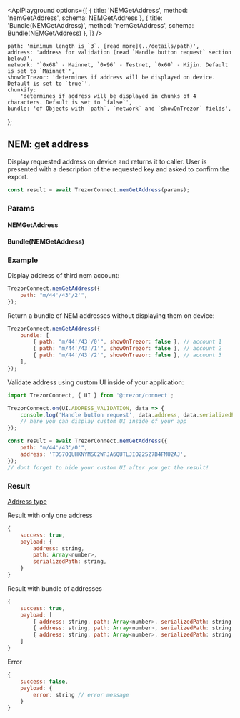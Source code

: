 

<ApiPlayground
    options={[
        { title: 'NEMGetAddress', method: 'nemGetAddress', schema: NEMGetAddress },
        { title: 'Bundle(NEMGetAddress)', method: 'nemGetAddress', schema: Bundle(NEMGetAddress) },
    ]}
/>

    path: 'minimum length is `3`. [read more](../details/path)',
    address: 'address for validation (read `Handle button request` section below)',
    network: '`0x68` - Mainnet, `0x96` - Testnet, `0x60` - Mijin. Default is set to `Mainnet`',
    showOnTrezor: 'determines if address will be displayed on device. Default is set to `true`',
    chunkify:
        'determines if address will be displayed in chunks of 4 characters. Default is set to `false`',
    bundle: 'of Objects with `path`, `network` and `showOnTrezor` fields',
};

## NEM: get address

Display requested address on device and returns it to caller.
User is presented with a description of the requested key and asked to confirm the export.

```javascript
const result = await TrezorConnect.nemGetAddress(params);
```

### Params

<CommonParamsLink />

#### NEMGetAddress

<ParamsTable schema={NEMGetAddress} descriptions={paramDescriptions} />

#### Bundle(NEMGetAddress)

<Param name="bundle" type="`Array` of Objects with above schema" />

### Example

Display address of third nem account:

```javascript
TrezorConnect.nemGetAddress({
    path: "m/44'/43'/2'",
});
```

Return a bundle of NEM addresses without displaying them on device:

```javascript
TrezorConnect.nemGetAddress({
    bundle: [
        { path: "m/44'/43'/0'", showOnTrezor: false }, // account 1
        { path: "m/44'/43'/1'", showOnTrezor: false }, // account 2
        { path: "m/44'/43'/2'", showOnTrezor: false }, // account 3
    ],
});
```

Validate address using custom UI inside of your application:

```javascript
import TrezorConnect, { UI } from '@trezor/connect';

TrezorConnect.on(UI.ADDRESS_VALIDATION, data => {
    console.log('Handle button request', data.address, data.serializedPath);
    // here you can display custom UI inside of your app
});

const result = await TrezorConnect.nemGetAddress({
    path: "m/44'/43'/0'",
    address: 'TDS7OQUHKNYMSC2WPJA6QUTLJIO22S27B4FMU2AJ',
});
// dont forget to hide your custom UI after you get the result!
```

### Result

[Address type](https://github.com/trezor/trezor-suite/blob/develop/packages/connect/src/types/params.ts)

Result with only one address

```javascript
{
    success: true,
    payload: {
        address: string,
        path: Array<number>,
        serializedPath: string,
    }
}
```

Result with bundle of addresses

```javascript
{
    success: true,
    payload: [
        { address: string, path: Array<number>, serializedPath: string }, // account 1
        { address: string, path: Array<number>, serializedPath: string }, // account 2
        { address: string, path: Array<number>, serializedPath: string }, // account 3
    ]
}
```

Error

```javascript
{
    success: false,
    payload: {
        error: string // error message
    }
}
```
